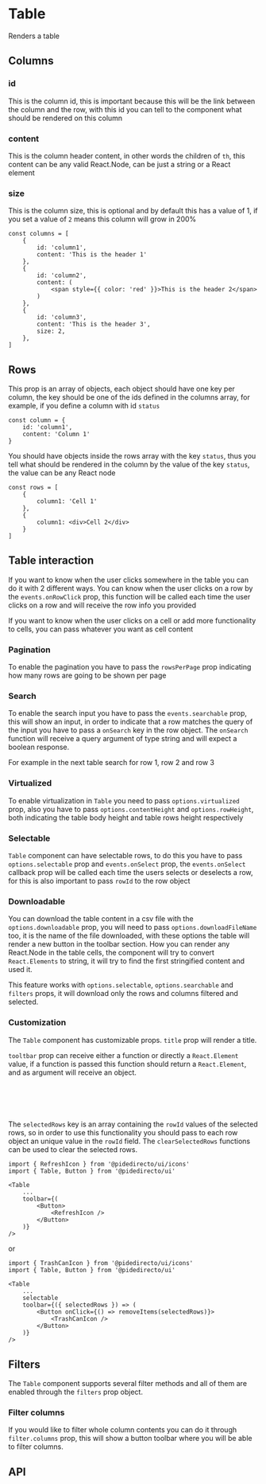 

<Meta of={TableStories} />

# Table
Renders a table

<Canvas of={TableStories.Primary} />

## Columns

### id
This is the column id, this is important because this will be the link between the column and the row, with this id you can tell to the component what should be rendered on this column

### content
This is the column header content, in other words the children of `th`, this content can be any valid React.Node, can be just a string or a React element

### size
This is the column size, this is optional and by default this has a value of 1, if you set a value of `2` means this column will grow in 200%

```tsx
const columns = [
    {
        id: 'column1',
        content: 'This is the header 1'
    },
    {
        id: 'column2',
        content: (
            <span style={{ color: 'red' }}>This is the header 2</span>
        )
    },
    {
        id: 'column3',
        content: 'This is the header 3',
        size: 2,
    },
]
```

## Rows

This prop is an array of objects, each object should have one key per column, the key should be one of the ids defined in the columns array, for example, if you define a column with id `status`
```tsx
const column = {
    id: 'column1',
    content: 'Column 1'
}
```
You should have objects inside the rows array with the key `status`, thus you tell what should be rendered in the column by the value of the key `status`, the value can be any React node
```tsx
const rows = [
    {
        column1: 'Cell 1'
    },
    {
        column1: <div>Cell 2</div>
    }
]
```

## Table interaction

If you want to know when the user clicks somewhere in the table you can do it with 2 different ways. You can know when the user clicks on a row by the `events.onRowClick` prop,
this function will be called each time the user clicks on a row and will receive the row info you provided

<Canvas of={TableStories.RowClick} />

If you want to know when the user clicks on a cell or add more functionality to cells, you can pass whatever you want as cell content

<Canvas of={TableStories.CellClick} />

### Pagination

To enable the pagination you have to pass the `rowsPerPage` prop indicating how many rows are going to be shown per page

<Canvas of={TableStories.Pagination} />

### Search

To enable the search input you have to pass the `events.searchable` prop, this will show an input, in order to indicate that a row matches the query of the input you have to pass a `onSearch` key in the row object.
The `onSearch` function will receive a query argument of type string and will expect a boolean response.

For example in the next table search for row 1, row 2 and row 3

<Canvas of={TableStories.SearchableTable} />

### Virtualized

To enable virtualization in `Table` you need to pass `options.virtualized` prop, also you have to pass `options.contentHeight` and `options.rowHeight`,
both indicating the table body height and table rows height respectively

<Canvas of={TableStories.Virtualized} />

### Selectable

`Table` component can have selectable rows, to do this you have to pass `options.selectable` prop and `events.onSelect` prop, the `events.onSelect` callback prop
will be called each time the users selects or deselects a row, for this is also important to pass `rowId` to the row object

<Canvas of={TableStories.Selectable} />

### Downloadable

You can download the table content in a csv file with the `options.downloadable` prop, you will need to pass `options.downloadFileName` too, it is the name of the file
downloaded, with these options the table will render a new button in the toolbar section. How you can render any React.Node in the table cells, the component
will try to convert `React.Elements` to string, it will try to find the first stringified content and used it.

<Canvas of={TableStories.Downloadable} />

This feature works with `options.selectable`, `options.searchable` and `filters` props, it will download only the rows and columns filtered and selected.

### Customization

The `Table` component has customizable props. `title` prop will render a title.

<Canvas of={TableStories.CustomToolbar} />

`tooltbar` prop can receive either a function or directly a `React.Element` value, if a function is passed this function should return a `React.Element`, and as argument will receive an object.
```ts
{
    selectedRows: Array<any>;
    clearSelectedRows: () => void;
}
```
The `selectedRows` key is an array containing the `rowId` values of the selected rows, so in order to use this functionality you should pass to each row object an unique value in the `rowId` field.
The `clearSelectedRows` functions can be used to clear the selected rows.

```tsx
import { RefreshIcon } from '@pidedirecto/ui/icons'
import { Table, Button } from '@pidedirecto/ui'

<Table
    ...
    toolbar={(
        <Button>
            <RefreshIcon />
        </Button>
    )}
/>

```

or

```tsx
import { TrashCanIcon } from '@pidedirecto/ui/icons'
import { Table, Button } from '@pidedirecto/ui'

<Table
    ...
    selectable
    toolbar={({ selectedRows }) => (
        <Button onClick={() => removeItems(selectedRows)}>
            <TrashCanIcon />
        </Button>
    )}
/>

```

## Filters

The `Table` component supports several filter methods and all of them are enabled through the `filters` prop object.

### Filter columns

If you would like to filter whole column contents you can do it through `filter.columns` prop, this will show a button toolbar where you will be able to filter columns.

<Canvas of={TableStories.FilterColumns} />

## API

<ArgTypes of={TableStories} />

